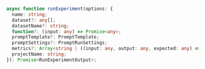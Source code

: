 ```typescript TypeScript
async function runExperiment(options: {
  name: string;
  dataset?: any[];
  datasetName?: string;
  function?: (input: any) => Promise<any>;
  promptTemplate?: PromptTemplate;
  promptSettings?: PromptRunSettings;
  metrics?: Array<string | ((input: any, output: any, expected: any) => number)>;
  projectName: string;
}): Promise<RunExperimentOutput>;
```
